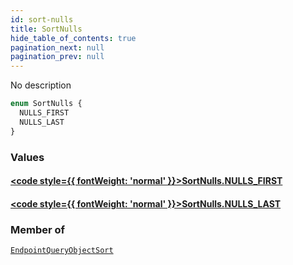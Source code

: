 ```yaml
---
id: sort-nulls
title: SortNulls
hide_table_of_contents: true
pagination_next: null
pagination_prev: null
---
```








No description

```graphql
enum SortNulls {
  NULLS_FIRST
  NULLS_LAST
}
```


### Values

#### [<code style={{ fontWeight: 'normal' }}>SortNulls.<b>NULLS_FIRST</b></code>](#) 
> 
> 

#### [<code style={{ fontWeight: 'normal' }}>SortNulls.<b>NULLS_LAST</b></code>](#) 
> 
> 



### Member of

[`EndpointQueryObjectSort`](/graphql/graphql/inputs/endpoint-query-object-sort)  <Badge class="secondary" text="input"/>



